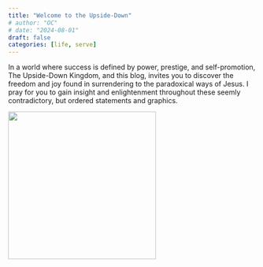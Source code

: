 ```yaml
---
title: "Welcome to the Upside-Down"
# author: "OC"
# date: "2024-08-01"
draft: false
categories: [life, serve]
---
```


In a world where success is defined by power, prestige, and self-promotion, The Upside-Down Kingdom, and this blog, invites you to discover the freedom and joy found in surrendering to the paradoxical ways of Jesus. I pray for you to gain insight and enlightenment throughout these seemly contradictory, but ordered statements and graphics.

![](cross2kingdom.jpeg){fig-align="center" width="300"}
